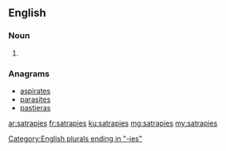 ==English==

===Noun===
{{head|en|plural}}

# {{plural of|satrapy|lang=en}}

===Anagrams===
* [[aspirates#English|aspirates]]
* [[parasites#English|parasites]]
* [[pastieras#English|pastieras]]

[[Category:English plurals ending in "-ies"]]

[[ar:satrapies]]
[[fr:satrapies]]
[[ku:satrapies]]
[[mg:satrapies]]
[[my:satrapies]]